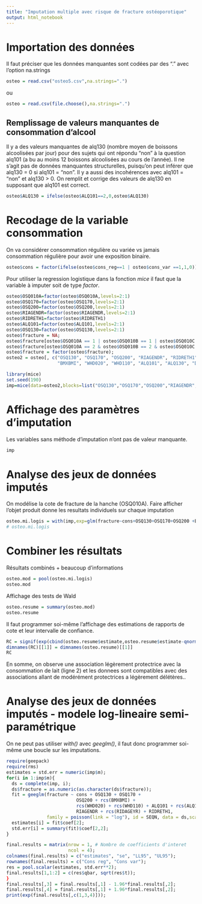 ```yaml
---
title: "Imputation multiple avec risque de fracture ostéoporotique"
output: html_notebook
---
```

# Importation des données

Il faut préciser que les données manquantes sont codées par des "." avec l'option na.strings
```r
osteo = read.csv("osteo5.csv",na.strings=".")
```
ou
```r
osteo = read.csv(file.choose(),na.strings=".")
```

## Remplissage de valeurs manquantes de consommation d'alcool
Il y a des valeurs manquantes de alq130 (nombre moyen de boissons alcoolisées par jour) pour des sujets qui ont répondu "non" à la question alq101 (a bu au moins 12 boissons alcoolisées au cours de l'année).
Il ne s'agit pas de données manquantes structurelles, puisqu'on peut inférer que alq130 = 0 si alq101 = "non". Il y a aussi des incohérences avec alq101 = "non" et alq130 > 0. On remplit et corrige des valeurs de alq130 en supposant que alq101 est correct.
```r
osteo$ALQ130 = ifelse(osteo$ALQ101==2,0,osteo$ALQ130)
```


# Recodage de la variable consommation
On va considérer consommation régulière ou variée vs jamais consommation régulière
pour avoir une exposition binaire.
```r
osteo$cons = factor(ifelse(osteo$cons_reg==1 | osteo$cons_var ==1,1,0))
```
Pour utiliser la regression logistique dans la fonction *mice* il faut que la variable à imputer soit de type *factor*.
```r
osteo$OSQ010A=factor(osteo$OSQ010A,levels=2:1)
osteo$OSQ170=factor(osteo$OSQ170,levels=2:1)
osteo$OSQ200=factor(osteo$OSQ200,levels=2:1)
osteo$RIAGENDR=factor(osteo$RIAGENDR,levels=2:1)
osteo$RIDRETH1=factor(osteo$RIDRETH1)
osteo$ALQ101=factor(osteo$ALQ101,levels=2:1)
osteo$OSQ130=factor(osteo$OSQ130,levels=2:1)
osteo$fracture = NA;
osteo$fracture[osteo$OSQ010A == 1 | osteo$OSQ010B == 1 | osteo$OSQ010C == 1] = 1;
osteo$fracture[osteo$OSQ010A == 2 & osteo$OSQ010B == 2 & osteo$OSQ010C == 2] = 0;
osteo$fracture = factor(osteo$fracture);
osteo2 = osteo[, c("OSQ130", "OSQ170", "OSQ200", "RIAGENDR", "RIDRETH1", "RIDAGEYR",
                   "BMXBMI", "WHD020", "WHD110", "ALQ101", "ALQ130", "DBQ229", "fracture","cons", "SEQN")];
```


```r
library(mice)
set.seed(190)
imp=mice(data=osteo2,blocks=list("OSQ130","OSQ170","OSQ200","RIAGENDR","RIDRETH1","RIDAGEYR","BMXBMI","WHD020","WHD110","ALQ101","ALQ130","fracture", "cons"),m=20,method=c("logreg","logreg","logreg","logreg","polyreg","pmm","pmm","pmm","pmm","logreg","pmm","logreg","logreg"),seed=98)
```
# Affichage des paramètres d'imputation
Les variables sans méthode d'imputation n'ont pas de valeur manquante.
```r
imp
```
# Analyse des jeux de données imputés
On modélise la cote de fracture de la hanche (OSQ010A). Faire afficher l'objet produit donne les resultats individuels sur chaque imputation
```r
osteo.mi.logis = with(imp,exp=glm(fracture~cons+OSQ130+OSQ170+OSQ200 +BMXBMI +WHD020 +WHD110 +ALQ101 +ALQ130+RIAGENDR+RIDAGEYR+RIDRETH1,family=binomial()))
# osteo.mi.logis 
```
# Combiner les résultats
Résultats combinés + beaucoup d'informations
```r
osteo.mod = pool(osteo.mi.logis)
osteo.mod
```
Affichage des tests de Wald
```r
osteo.resume = summary(osteo.mod)
osteo.resume
```

Il faut programmer soi-même l'affichage des estimations de rapports de cote et leur intervalle de confiance.
```r
RC = signif(exp(cbind(osteo.resume$estimate,osteo.resume$estimate-qnorm(0.975)*osteo.resume$std.error,osteo.resume$estimate+qnorm(0.975)*osteo.resume$std.error)),3)
dimnames(RC)[[1]] = dimnames(osteo.resume)[[1]]
RC
```
En somme, on observe une association légèrement protectrice avec la consommation de lait (ligne 2) et les donnees sont compatibles avec des associations allant de modérément protectrices a légèrement délétères..

# Analyse des jeux de données imputés - modele log-lineaire semi-paramétrique
On ne peut pas utiliser *with()* avec *geeglm()*, il faut donc programmer soi-même une boucle sur les imputations.
```r
require(geepack)
require(rms)
estimates = std.err = numeric(imp$m);
for(i in 1:imp$m){
  ds = complete(imp, i);
  ds$fracture = as.numeric(as.character(ds$fracture));   
  fit = geeglm(fracture ~ cons + OSQ130 + OSQ170 +
                          OSQ200 + rcs(BMXBMI) +
                          rcs(WHD020) + rcs(WHD110) + ALQ101 + rcs(ALQ130) + 
                          RIAGENDR + rcs(RIDAGEYR) + RIDRETH1,
               family = poisson(link = "log"), id = SEQN, data = ds,scale.fix=T);
  estimates[i] = fit$coef[2];
  std.err[i] = summary(fit)$coef[2,2];
}

final.results = matrix(nrow = 1, # Nombre de coefficients d'interet
                       ncol = 4);
colnames(final.results) = c("estimates", "se", "LL95", "UL95");
rownames(final.results) = c("Cons reg", "Cons var");
res = pool.scalar(estimates, std.err**2);
final.results[1,1:2] = c(res$qbar, sqrt(res$t));
}
final.results[,3] = final.results[,1] - 1.96*final.results[,2];
final.results[,4] = final.results[,1] + 1.96*final.results[,2];
print(exp(final.results[,c(1,3,4)]));
```

